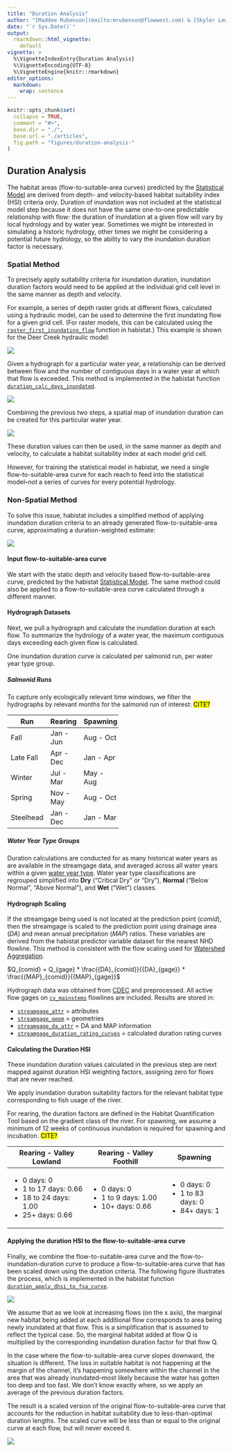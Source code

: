 ```yaml
---
title: "Duration Analysis"
author: "[Maddee Rubenson](mailto:mrubenson@flowwest.com) & [Skyler Lewis](slewis@flowwest.com)"
date: "`r Sys.Date()`"
output: 
  rmarkdown::html_vignette:
    default
vignette: >
  %\VignetteIndexEntry{Duration Analysis}
  %\VignetteEncoding{UTF-8}
  %\VignetteEngine{knitr::rmarkdown}
editor_options: 
  markdown: 
    wrap: sentence
---
```


```r
knitr::opts_chunk$set(
  collapse = TRUE,
  comment = "#>",
  base.dir = "./",
  base.url = "./articles",
  fig.path = "figures/duration-analysis-"
)
```

## Duration Analysis

The habitat areas (flow-to-suitable-area curves) predicted by the [Statistical Model](statistical_model.html) are derived from depth- and velocity-based habitat suitability index (HSI) criteria only.
Duration of inundation was not included at the statistical model step because it does not have the same one-to-one predictable relationship with flow: the duration of inundation at a given flow will vary by local hydrology and by water year.
Sometimes we might be interested in simulating a historic hydrology, other times we might be considering a potential future hydrology, so the ability to vary the inundation duration factor is necessary.

### Spatial Method

To precisely apply suitability criteria for inundation duration, inundation duration factors would need to be applied at the individual grid cell level in the same manner as depth and velocity.

For example, a series of depth raster grids at different flows, calculated using a hydraulic model, can be used to determine the first inundating flow for a given grid cell.
(For raster models, this can be calculated using the [`raster_first_inundating_flow`](../reference/raster_first_inundating_flow.html) function in habistat.) This example is shown for the Deer Creek hydraulic model:

![](figures/duration_deer_fif.png)

Given a hydrograph for a particular water year, a relationship can be derived between flow and the number of contiguous days in a water year at which that flow is exceeded.
This method is implemented in the habistat function [`duration_calc_days_inundated`](../reference/duration_calc_days_inundated.html).

![](figures/duration_example_2_rating_curve.png)

Combining the previous two steps, a spatial map of inundation duration can be created for this particular water year.

![](figures/duration_deer_max.png)

These duration values can then be used, in the same manner as depth and velocity, to calculate a habitat suitability index at each model grid cell.

However, for training the statistical model in habistat, we need a single flow-to-suitable-area curve for each reach to feed into the statistical model--*not* a series of curves for every potential hydrology.

### Non-Spatial Method

To solve this issue, habistat includes a simplified method of applying inundation duration criteria to an already generated flow-to-suitable-area curve, approximating a duration-weighted estimate:

![](figures/flowchart_duration.png)

#### Input flow-to-suitable-area curve

We start with the static depth and velocity based flow-to-suitable-area curve, predicted by the habistat [Statistical Model](statistical_model.html). The same method could also be applied to a flow-to-suitable-area curve calculated through a different manner. 

#### Hydrograph Datasets

Next, we pull a hydrograph and calculate the inundation duration at each flow. To summarize the hydrology of a water year, the maximum contiguous days exceeding each given flow is calculated. 

One inundation duration curve is calculated per salmonid run, per water year type group.

##### Salmonid Runs

To capture only ecologically relevant time windows, we filter the hydrographs by relevant months for the salmonid run of interest: <mark>CITE?</mark>

+------------+-----------+-----------+
| Run        | Rearing   | Spawning  |
+============+===========+===========+
| Fall       | Jan - Jun | Aug - Oct |
+------------+-----------+-----------+
| Late Fall  | Apr - Dec | Jan - Apr |
+------------+-----------+-----------+
| Winter     | Jul - Mar | May - Aug |
+------------+-----------+-----------+
| Spring     | Nov - May | Aug - Oct |
+------------+-----------+-----------+
| Steelhead  | Jan - Dec | Jan - Mar |
+------------+-----------+-----------+

##### Water Year Type Groups

Duration calculations are conducted for as many historical water years as are available in the streamgage data, and averaged across all water years within a given [water year type](https://data.ca.gov/dataset/cdec-water-year-type-dataset). Water year type classifications are regrouped simplified into **Dry** ("Critical Dry" or "Dry"), **Normal** ("Below Normal", "Above Normal"), and **Wet** ("Wet") classes. 

#### Hydrograph Scaling

If the streamgage being used is not located at the prediction point ($comid$), then the streamgage is scaled to the prediction point using drainage area ($DA$) and mean annual precipitation ($MAP$) ratios. These variables are derived from the habistat predictor variable dataset for the nearest NHD flowline. This method is consistent with the flow scaling used for [Watershed Aggregation](watershed_aggregation.html).

$Q_{comid} = Q_{gage} * \frac{{DA}_{comid}}{{DA}_{gage}} * \frac{{MAP}_{comid}}{{MAP}_{gage}}$

Hydrograph data was obtained from [CDEC](https://cdec.water.ca.gov/) and preprocessed. All active flow gages on  [`cv_mainstems`](../reference/cv_mainstems.html) flowlines are included. Results are stored in: 

* [`streamgage_attr`](../reference/streamgage_attr.html) = attributes
* [`streamgage_geom`](../reference/streamgage_geom.html) = geometries
* [`streamgage_da_attr`](../reference/streamgage_da_attr.html) = DA and MAP information
* [`streamgage_duration_rating_curves`](../reference/streamgage_duration_rating_curves.html) = calculated duration rating curves

#### Calculating the Duration HSI

These inundation duration values calculated in the previous step are next mapped against duration HSI weighting factors, assigning zero for flows that are never reached.

We apply inundation duration suitability factors for the relevant habitat type corresponding to fish usage of the river. 

For rearing, the duration factors are defined in the Habitat Quantification Tool based on the gradient class of the river. For spawning, we assume a minimum of 12 weeks of continuous inundation is required for spawning and incubation. <mark>CITE?</mark>

+---------------------------+---------------------------+--------------------+
| Rearing - Valley Lowland  | Rearing - Valley Foothill | Spawning           |
+===========================+===========================+====================+
| -   0 days: 0             | -   0 days: 0             | - 0 days: 0        |  
| -   1 to 17 days: 0.66    | -   1 to 9 days: 1.00     | - 1 to 83 days: 0  |
| -   18 to 24 days: 1.00   | -   10+ days: 0.66        | - 84+ days: 1      |
| -   25+ days: 0.66        |                           |                    |
+---------------------------+---------------------------+--------------------+

#### Applying the duration HSI to the flow-to-suitable-area curve

Finally, we combine the flow-to-suitable-area curve and the flow-to-inundation-duration curve to produce a flow-to-suitable-area curve that has been scaled down using the duration criteria. The following figure illustrates the process, which is implemented in the habistat function [`duration_apply_dhsi_to_fsa_curve`](../reference/duration_apply_dhsi_to_fsa_curve.html).

![](figures/flowchart_duration_detail.png)

We assume that as we look at increasing flows (on the x axis), the marginal new habitat being added at each additional flow corresponds to area being newly inundated at that flow.
This is a simplification that is assumed to reflect the typical case.
So, the marginal habitat added at flow Q is multiplied by the corresponding inundation duration factor for that flow Q.

In the case where the flow-to-suitable-area curve slopes downward, the situation is different.
The loss in suitable habitat is not happening at the margin of the channel, it's happening somewhere within the channel in the area that was already inundated--most likely because the water has gotten too deep and too fast.
We don't know exactly where, so we apply an average of the previous duration factors.

The result is a scaled version of the original flow-to-suitable-area curve that accounts for the reduction in habitat suitability due to less-than-optimal duration lengths.
The scaled curve will be less than or equal to the original curve at each flow, but will never exceed it.

![](figures/duration_plot_example.png)

